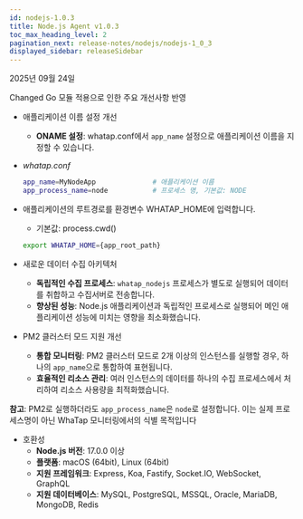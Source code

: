 ```yaml
---
id: nodejs-1.0.3
title: Node.js Agent v1.0.3
toc_max_heading_level: 2
pagination_next: release-notes/nodejs/nodejs-1_0_3
displayed_sidebar: releaseSidebar
---
```


2025년 09월 24일

<Status priority='1'>Changed</Status> Go 모듈 적용으로 인한 주요 개선사항 반영

- 애플리케이션 이름 설정 개선
    - **ONAME 설정**: whatap.conf에서 `app_name` 설정으로 애플리케이션 이름을 지정할 수 있습니다.

- *whatap.conf*
    ```bash
    app_name=MyNodeApp              # 애플리케이션 이름
    app_process_name=node           # 프로세스 명, 기본값: NODE
    ```

- 애플리케이션의 루트경로를 환경변수 WHATAP_HOME에 입력합니다.
    - 기본값: process.cwd()
    ```bash
    export WHATAP_HOME={app_root_path}
    ```

- 새로운 데이터 수집 아키텍처
    - **독립적인 수집 프로세스**: `whatap_nodejs` 프로세스가 별도로 실행되어 데이터를 취합하고 수집서버로 전송합니다.
    - **향상된 성능**: Node.js 애플리케이션과 독립적인 프로세스로 실행되어 메인 애플리케이션 성능에 미치는 영향을 최소화했습니다.

- PM2 클러스터 모드 지원 개선
    - **통합 모니터링**: PM2 클러스터 모드로 2개 이상의 인스턴스를 실행할 경우, 하나의 `app_name`으로 통합하여 표현됩니다.
    - **효율적인 리소스 관리**: 여러 인스턴스의 데이터를 하나의 수집 프로세스에서 처리하여 리소스 사용량을 최적화했습니다.

**참고**: PM2로 실행하더라도 `app_process_name`은 `node`로 설정합니다. 이는 실제 프로세스명이 아닌 WhaTap 모니터링에서의 식별 목적입니다

- 호환성
    - **Node.js 버전**: 17.0.0 이상
    - **플랫폼**: macOS (64bit), Linux (64bit)
    - **지원 프레임워크**: Express, Koa, Fastify, Socket.IO, WebSocket, GraphQL
    - **지원 데이터베이스**: MySQL, PostgreSQL, MSSQL, Oracle, MariaDB, MongoDB, Redis



<DownloadNode2 ver="1.0.3" />